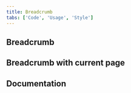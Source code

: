 ```yaml
---
title: Breadcrumb
tabs: ['Code', 'Usage', 'Style']
---
```


## Breadcrumb

<ComponentCode
  name="Breadcrumb"
  component="breadcrumb"
  variation="breadcrumb"
  hasReactVersion="breadcrumb--default"
  hasVueVersion="breadcrumb--default"
  hasAngularVersion="?path=//story/breadcrumb--basic"
  codepen="yreLJv"></ComponentCode>

## Breadcrumb with current page

<ComponentCode
  name="Breadcrumb with current page"
  component="breadcrumb"
  variation="breadcrumb--current-page"
  hasReactVersion="breadcrumb--default"
  hasAngularVersion="?path=/story/breadcrumb--model"
  codepen="LvGYxK"></ComponentCode>

## Documentation

<ComponentDocs component="breadcrumb"></ComponentDocs>

